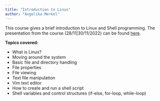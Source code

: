 ```yaml
---
title: "Introduction to Linux"
author: "Angelika Merkel"
---
```


This course gives a brief introduction to Linux and Shell programming. The presentation from the course (28/11|30/11/2022) can be found [here](https://carrerasresearch-my.sharepoint.com/:p:/g/personal/amerkel_carrerasresearch_org/EQ7VXf3UdnpDkIO-5kPPvMgB7U72JUX2bmuhvmLfN6PSug?e=x8XLZ2).

**Topics covered:**

* What is Linux?
* Moving around the system
* Basic file and directory handling
* File properties
* File viewing
* Text file manipulation
* Vim text editor
* How to create and run a shell script
* Shell variables and control structures (if-else, for-loop, while-loop)